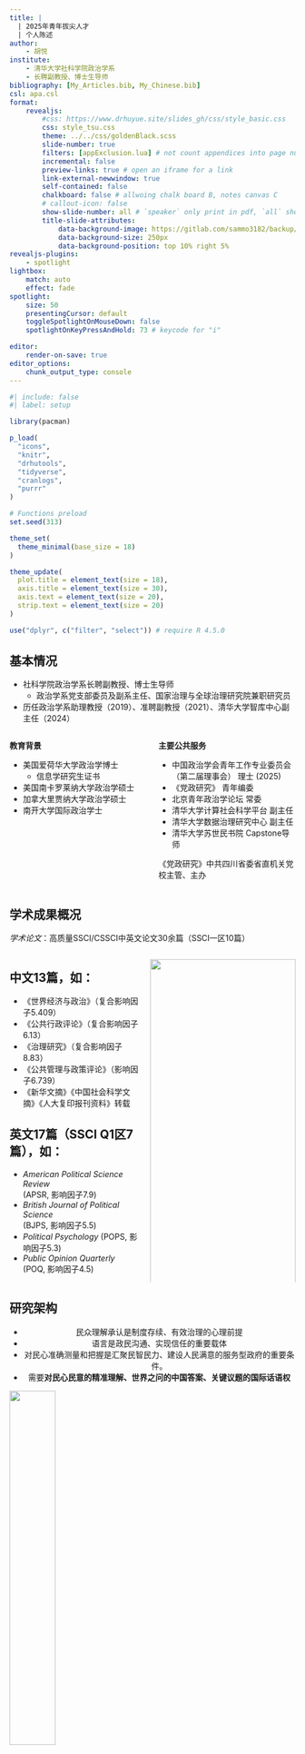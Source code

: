 ```yaml
---
title: |
  | 2025年青年拔尖人才
  | 个人陈述
author:
    - 胡悦
institute: 
    - 清华大学社科学院政治学系
    - 长聘副教授、博士生导师
bibliography: [My_Articles.bib, My_Chinese.bib]
csl: apa.csl
format: 
    revealjs:
        #css: https://www.drhuyue.site/slides_gh/css/style_basic.css
        css: style_tsu.css
        theme: ../../css/goldenBlack.scss
        slide-number: true
        filters: [appExclusion.lua] # not count appendices into page number
        incremental: false
        preview-links: true # open an iframe for a link
        link-external-newwindow: true
        self-contained: false
        chalkboard: false # allwoing chalk board B, notes canvas C
        # callout-icon: false
        show-slide-number: all # `speaker` only print in pdf, `all` shows all the time
        title-slide-attributes:
            data-background-image: https://gitlab.com/sammo3182/backup/raw/85b3c1ad4b459d7a9f901f124b936428eda5fcaf/logo_THPS.png?inline=true
            data-background-size: 250px   
            data-background-position: top 10% right 5%
revealjs-plugins:
    - spotlight
lightbox: 
    match: auto
    effect: fade
spotlight:
    size: 50
    presentingCursor: default
    toggleSpotlightOnMouseDown: false
    spotlightOnKeyPressAndHold: 73 # keycode for "i"

editor: 
    render-on-save: true
editor_options: 
    chunk_output_type: console
---
```


```r
#| include: false
#| label: setup

library(pacman)

p_load(
  "icons",
  "knitr",
  "drhutools",
  "tidyverse",
  "cranlogs",
  "purrr"
)

# Functions preload
set.seed(313)

theme_set(
  theme_minimal(base_size = 18)
)

theme_update(
  plot.title = element_text(size = 18),
  axis.title = element_text(size = 30),
  axis.text = element_text(size = 20),
  strip.text = element_text(size = 20)
)

use("dplyr", c("filter", "select")) # require R 4.5.0

```

## 基本情况

- 社科学院政治学系长聘副教授、博士生导师
    - 政治学系党支部委员及副系主任、国家治理与全球治理研究院兼职研究员
- 历任政治学系助理教授（2019）、准聘副教授（2021）、清华大学智库中心副主任（2024）

:::: {.columns}

::: {.column width="50%"}

**教育背景**

- 美国爱荷华大学政治学博士
    - 信息学研究生证书
- 美国南卡罗莱纳大学政治学硕士
- 加拿大里贾纳大学政治学硕士
- 南开大学国际政治学士

:::

::: {.column width="50%"}

**主要公共服务**

- 中国政治学会青年工作专业委员会（第二届理事会） 理士 (2025)
- 《党政研究》 青年编委
- 北京青年政治学论坛 常委
- 清华大学计算社会科学平台 副主任
- 清华大学数据治理研究中心 副主任
- 清华大学苏世民书院 Capstone导师

::: {.notes}

《党政研究》中共四川省委省直机关党校主管、主办

:::

:::

::::

## 学术成果概况

*学术论文*：高质量SSCI/CSSCI中英文论文30余篇（SSCI一区[10篇]{.red}）

:::: {.columns}

::: {.column width="47%"}

::: {.callout-tip}

## 中文13篇，如：

- [《世界经济与政治》]{.red}（复合影响因子5.409）
- [《公共行政评论》]{.red}（复合影响因子6.13）
- 《治理研究》（复合影响因子8.83）
- 《公共管理与政策评论》（影响因子6.739）
- [《新华文摘》]{.red}《中国社会科学文摘》《人大复印报刊资料》转载
:::

::: {.callout-note}

## 英文17篇（SSCI [Q1区7篇]{.red}），如：

- [*American Political Science Review*]{.red}     
  (APSR, 影响因子7.9)
- [*British Journal of Political Science*]{.red}     
  (BJPS, 影响因子5.5)
- [*Political Psychology*]{.red} (POPS, 影响因子5.3)
- *Public Opinion Quarterly*     
  (POQ, 影响因子4.5)

:::

:::

::: {.column width="53%"}

![](https://drhuyue.site:10002/sammo3182/figure/qingba_frontpage.png){fig-align="center" width=100%}

*科研项目*：包括[2项国自科]{.red}、1项北京社科等6项，直接负责经费[212万元]{.red}。

:::

::::



## 研究架构

::: {style="text-align:center;"}

- 民众[理解承认]{.red}是制度存续、有效治理的心理前提
- [语言]{.red}是政民沟通、实现信任的重要载体
- 对民心准确[测量和把握]{.red}是汇聚民智民力、建设人民满意的服务型政府的重要条件。
- 需要[**对民心民意的精准理解、世界之问的中国答案、关键议题的国际话语权**]{.red}

:::

![](https://drhuyue.site:10002/sammo3182/figure/qingba_diagram_area.png){fig-align="center" height=40%}


## 学术贡献点1: 制度运行的认知基础研究

:::{.callout-important appearance="simple" .large}

以认知视角深化对国家治理现代化发展道路多样性成因和方向的理解，提升民心政治理论化水平。

:::

:::: {.columns}

::: {.column width="60%"}

- **挑战经典理论**：基于144个国家30余年跨时空比较，挑战了“恒温计”民主理论，揭示政治发展多样性的深层动因[（APSR 2024；*Research & Politics* 2025等）]{.small .navy}
- **应对经济不平等**：揭示经济结构影响政权稳定的认知路经，为分配改革、提振民间经济信心提供实证依据[（《公共行政评论》2022；POQ 2025等）]{.small .navy}
- **破解治理隐患**：考察治理制度与行为在民意层面的反应，揭示纪检监察、民情疏导、城市政治等领域潜藏的问题并提出破解方案[（《南京大学学报》2022；*Journal of Contemporary China* 2023等）]{.small .navy}

:::

::: {.column width="40%"}

<div style="display: flex; gap: 0; margin: 0; padding: 0px;width:105%;">
  <img src="https://drhuyue.site:10002/sammo3182/figure/qingba_pub_cognition.png" style="width:100%; height:50%; margin:0; padding:0; border:0;" />
  <img src="https://drhuyue.site:10002/sammo3182/figure/qingba_poq.png" style="width:100%; height:35%; margin:0; padding:0; border:0;" />
</div>


:::

::::

## 成果反响

:::: {.columns}

::: {.column width="40%"}

![](https://drhuyue.site:10002/sammo3182/figure/qingba_xinhuawenzhai.png){fig-align="center" height=auto}

[全文转载]{.red}城市政治研究文章

:::

::: {.column width="60%"}

- Devin Caughey (MIT)、 Chris Warshaw (GWU)、 Alexander Wuttke (Munich) 等民主问题专家[积极评价和传播]{.red}
- 在高水平学术平台上的[引发学术讨论]{.red}

![](https://drhuyue.site:10002/sammo3182/figure/tenure_claassenCorrection.png){fig-align="center" height=400}


:::{.notes}

Devin Caughey (MIT), Chris Warshaw (GWU), Alexander Wuttkle (LMU), and Christopher Claassen (Glasgow)

To date, this article has been cited by articles in BJPS, CPS, EJPS, and PSRM
among others and books such as Research Handbook on Authoritarianism.

:::

:::

::::

## 学术贡献点2：语言治理视角下的认知塑造研究

:::{.callout-important appearance="simple" .large}

以语言分析研究政治认知塑造机制，丰富对语言政策在国家治理中角色和效能的认识。

:::

:::: {.columns}

::: {.column width="50%"}

- **创新理论**：融合政策场域和认知机制构建“官方语言场域”理论，从概念层次驳斥西方对中国民主偏颇认识[（《语言文字应用》2025；*Democratization* 2020等）]{.small .navy}
- **角色辨析**：探索语言认知影响机制，深化语言政策在巩固民众政治信任中的角色认识[（《治理研究》2022；POPS 2020等）]{.small .navy}
- **效能识别**：剖析基于通用语、方言、外语的语言效应，揭示语言政策对民众政治观、世界观与价值观的塑造效能 [（*Journal of East Asian Studies* 2020；*China: An International Journal* 2022等）]{.small .navy}
:::

::: {.column width="50%"}

<div style="display: flex; gap: 0; margin: 0; padding: 0px; width: 105%;">
  <img src="https://drhuyue.site:10002/sammo3182/figure/qingba_pub_language.png" style="width:100%; height:35%; margin:0; padding:0; border:0;" />
  <img src="https://drhuyue.site:10002/sammo3182/figure/theoryDiagram_3a.png" style="width:80%; height:28%; margin:0; padding:0; border:0; text-align:center; " />
</div>

:::

::::


## 成果反响

> 胡悦发展了"官方语言场域"理论，揭示了国家认可的语言政策对政治认知、信任和参与的隐性影响……这是一项[具有里程碑意义的研究]{.red}，将对我们理解语言与政治交融作用产生[持久影响]{.red}。[(Yue Hu develops the "official language field" theory to reveal the often-hidden influence of state-endorsed language policies on political cognition, trust, and participation......this is a landmark study that will have a lasting impact on our understanding of the intersection between language and politics. )]{.small}    
  ---**王裕华（哈佛大学政府系长聘教授，《帝制中国的兴衰》作者）**

> [胡悦的研究]提出了一个关于语言如何塑造态度和信念的[新理论]{.red}，并将实证研究的焦点放在非西方案例上（这在相关文献中通常是缺失的）——同时将[创新性前沿方法]{.red}应用于对中国政府政策的研究上来。[([Hu Yue's work] offers an unorthodox theory about how languages shapes attitudes and beliefs and focuses the empirical attention on a non-Western case (something generally lacking in the relevant literature)---while employing innovative and cutting-edge methods with policy makers for the Chinese authorities. )]{.small}    
  ---**Amy Liu（得克萨斯大学奥斯汀分校 长聘教授）**



## 学术贡献点3：民意测量与比较研究

:::{.callout-important appearance="simple" .large}

以方法优势破解民意测量困境，推动认知治理科学化进程，提升国际影响力。

:::

:::: {.columns}

::: {.column width="50%"}

- **破解比较难题**：研发“民意动态比较法”，破解跨时空民意比较的学界难题[（*Political Science Research and Methods* 2025；*Research & Politics* 2025等）]{.small .navy}
- **推动方法论建设**：论证实验、眼动追踪等自然科学方法在政治研究中的作用、局限，拓展学科方法边界[（《国外理论动态》2021、2025等）]{.small .navy}
- **发展计算政治**：基于计算方法创新“软实力”测度，深化“软硬权力关系”理论探讨[（《世界经济与政治》2023；*Chinese Journal of International Politics* 2022等）]{.small .navy}

:::

::: {.column width="50%"}

<div style="display: flex; gap: 0; margin: 0; padding: 0px;width:105%;">
  <img src="https://drhuyue.site:10002/sammo3182/figure/qingba_pub_method.png" style="width:100%; height:50%; margin:0; padding:0; border:0;" />
  <img src="https://drhuyue.site:10002/sammo3182/figure/qingba_macrointerest.png" style="width:100%; height:38%; margin:0; padding:0; border:0;" />
</div>

:::

::::


## 成果拓展

```r
#| label: badge
#| include: false


packages <- c("dotwhisker", "interplot", "regioncode", "drhur", "drhutools", "pewdata")

# Fetch download counts for each package
total_downloads <- packages |>
  map(~ cran_downloads(packages = .x, from = "2012-01-01")) |>
  list_rbind() |> 
  summarize(total_downloads = round(sum(count)/10000, digits = 2)) 

monthly_downloads <- cran_downloads(packages = "dotwhisker", 
                                    when = "last-month") |>
  summarize(lastMonth = sum(count))

```

:::{.callout-important appearance="simple" .large}

通过[研发开源软件]{.red}，在[全球范围]{.red}内推广科学研究范式。

:::

:::: {.columns}

::: {.column width="60%"}

全球累计下载量：[**`r total_downloads`万**]{.red}

- **政治学顶刊**：*APSR*, *JOP*, *CPS*, *POQ*, *PSJ*......
- **社科期刊**：经济学、心理学、法学、教育学、语言学......
- **自科期刊**：生态学、环境科学、神经科学、医学......
- **多语种科研**：*Zeitschrift für Vergleichende Politikwissenschaft*、*Соціологічністудії*、*커뮤니케이션이론*......

:::

::: {.column width="40%"}

![](https://drhuyue.site:10002/sammo3182/figure/hives.png){fig-align="center" height=480}

:::

::::


## 学术影响力

:::: {.columns}

::: {.column width="45%"}

- 北京市哲学社会科学优秀成果奖(2021)
- 清华大学学术新人奖(2021，[“清华大学青年教师的最高学术荣誉”]{.red}，全校文理工科总共10人)
- 《新华文摘》《中国社会科学文摘》《人大复印报刊资料》转载

![](https://drhuyue.site:10002/sammo3182/figure/tenure_certificate_xsxr.png){fig-align="center" height=280}


:::{.notes}

文科3人之一

:::

:::

::: {.column width="55%"}

![](https://drhuyue.site:10002/sammo3182/figure/tenure_gs.png){fig-align="center" height=250}

- 文章被收录进MIT《Bayesian Measurement Modeling》课程阅读材料、牛津学术“CJIP精选文集”
- 作为跨时空比较方法的领军学者“leading scholar”，受邀参与美国政治学会专刊
- **知识的本土化传承**：指导博士6名、硕士1名；创立“计算社会科学编程学习证书项目”，编程工作坊学员[超5000人]{.red}

::: {.notes}

PS Forum: Data harmonization

:::

:::

::::

## 服务政府、辅助决策

:::: {.columns}

::: {.column width="50%"}

- 报送渠道：清华大学数据治理中心
    - 报告题目：《北京市****专题报告》系列
    - 采纳时间：2020至2021
    - 采纳情况：[获中央领导和省部级领导肯定性批示]{.red}

- 报送渠道：清华大学智库中心
    - 报告题目：《以开封****研判》
    - 采纳时间：2024
    - 本人排名：第一
    - 采纳情况：获上报中央领导，[《国家高端智库报告》内部刊发]{.red}

:::

::: {.column width="50%"}

- 报送渠道：清华大学智库中心
    - 报告题目：《输入式****趋势与风险研判》
    - 采纳时间： 2024
    - 本人排名：第一
    - 采纳/批示情况：[获中宣部综合采用]{.red}

- 报送渠道：清华大学智库中心
    - 报告题目：《孔子学院****建议》
    - 采纳时间： 2024
    - 本人排名：独作
    - 采纳/批示情况：报送中办

:::

::::


## 未来计划 {.center}

:::: {.columns}

::: {.column width="60%"}

![](https://drhuyue.site:10002/sammo3182/figure/tenure_future.png){fig-align="center" height=600}

:::

::: {.column width="40%"}

主要预期成果：

1. 发表专著[1部以上]{.red}、中英文学术论文[5篇以上]{.red}
1. 咨询报告2篇以上
1. 专题研讨会：经济感知与国家治理专题研讨会。
1. 人才培养：以项目为基础，培养具有国际视野高水平的博士后1名以上、博士生3名。
1. 国际会议：宣传中国式现代化实践在消除收入差距负面社会政治影响上的宝贵经验、展现中国特色治理模式在推动共同富裕方面的世界启示。


:::

::::

# 感谢垂听·敬请指正 {background="#43464B"}

:::: {.columns}

::: {.column width="35%"}

::: {.callout-tip .normal}

## 基本情况

- 社科学院政治学系长聘副教授、博士生导师, 政治学系副系主任
- 中国政治学会青年工作专业委员会（第二届理事会） 理士
- 《党政研究》青年    
    编委
- 北京青年政治学论坛常委
- 清华大学计算社会科学平台副主任

:::

:::

::: {.column width="32%"}

::: {.callout-tip .normal}

## 学术成果

- SSCI/CSSCI论文30余篇（SSCI [一区10篇]{.golden}）
- 作品见诸于《世界经济与政治》《公共行政评论》，[*APSR*]{.golden}、[*BJPS*]{.golden}、[*JOP*]{.golden}、*Political Psychology*、*Public Opinion Quarterly*、*Political Resarch and Method*等
- 负责[2项国自科]{.golden}、1项北京社科等6项科研项目

:::

:::

::: {.column width="33%"}

::: {.callout-tip .normal}

## 研究设想

- 主题：国家治理现代化实现的认知机理
- 主要内容：
  1. [经济不平等认知]{.golden}特征与治理
  1. 新媒体环境中的[语言场域]{.golden}
  1. [计算政治学]{.golden}方法
- 预期产出：专著1部；论文5篇以上；政策报告2篇以上

:::


:::

::::

# 附录  {.appendix visibility="uncounted"}

## 研究特色

:::: {.columns}

::: {.column width="40%"}

### [经典议题前沿推进]{.red}

- 民众理解支持[（贡献点1）]{.small}是制度存续心理前提，语言[（贡献点2）]{.small}是建构理解根本途径，而对它们的精准度量比较[（贡献点3）]{.small}又是对政治认知进行科学研究的基石，三个学术贡献点**相互支撑、有机融合**
- 聚焦“民主发展多样性”、 “结构权力与个体能动性”、 “现代化与现代性”等基础性议题

:::

::: {.column width="60%"}

### [高水平国际对话]{.red}

- 产出**国际水平成果**，在学术层面参与国际对话
- 聚焦语言思维关系、经济不平等、多元治理等社会科学共同关注问题，展现政治学逻辑贡献

### [方法论层面突破]{.red}

- 通过方法迭代和融合，为解决实际研究问题提供更坚实的实证基础
- **不止步于应用**，更致力于对新方法研发和方法论层面研究，为社会科学工作者提供更为便捷、高效、科学的研究技法和工具

:::

::::


## 学术贡献点1: 认知能动性与制度运行

```r
#| label: thermostatic
#| eval: false

# Number of time points
time_points <- 1:24

# Create data with added noise to make it more realistic
Public_Demand_Base <- c(70, 68, 65, 63, 60, 58, 55, 53, 55, 57, 60, 63, 65, 67, 65, 63, 61, 58, 56, 53, 50, 48, 50, 53)
Institutional_Performance_Base <- c(40, 42, 45, 47, 50, 52, 55, 58, 56, 54, 51, 48, 45, 43, 45, 47, 49, 52, 54, 57, 60, 62, 60, 57)

# Adding random noise
Public_Demand <- Public_Demand_Base + rnorm(24, mean = 0, sd = 3)
Institutional_Performance <- Institutional_Performance_Base + rnorm(24, mean = 0, sd = 3)

# Create data frame
data <- data.frame(
  Time_Point = time_points,
  Public_Demand = Public_Demand,
  Institutional_Performance = Institutional_Performance
)

# Create the line plot
ggplot(data, aes(x = Time_Point)) +
  geom_line(aes(y = Public_Demand),
            color = gb_cols("gold"),
            size = 1.2) +
  geom_line(
    aes(y = Institutional_Performance),
    color = "black",
    size = 1.2
  ) +
  annotate(
    "text",
    x = 12,
    y = Public_Demand[12] + 4,
    label = "民主支持",
    color = gb_cols("gold"),
    hjust = 0.5,
    size = 12
  ) +
  annotate(
    "text",
    x = 12,
    y = Institutional_Performance[12] - 4,
    label = "民主制度",
    color = "black",
    hjust = 0.5,
    size = 12
  ) +
  labs(title = "Thermostatic Model of Public Opinion in Democratic Institutions", x = "时间点", y = "Value")


```


:::{.r-stack}

![](https://drhuyue.site:10002/sammo3182/figure/theory_issues.png){fig-align="center" height=500}

![](https://drhuyue.site:10002/sammo3182/figure/theory_contribution.png){.fragment fig-align="center" height=500}

:::


## 学术贡献点1: 认知能动性与制度运行

:::{.callout-important appearance="simple" .large}

挑战恒温计理论，提供民主认知能动性证据，理解**政治发展多样性成因**。

:::

:::: {.columns}

::: {.column width="30%"}

![Tai, Hu (通讯/共一), Solt[-@TaiEtAl2024] ，政治学**“三大刊”之首**；五年平均影响因子：7.9](https://drhuyue.site:10002/sammo3182/figure/tenure_apsr.jpg){height=380}

:::{.notes}
- 2019--2021: 4 + 1
- 2021后 11 + 6

钱端升 1942， National University of Peking, War-Time Government in China

:::

:::


::: {.column width="70%"}

![](https://drhuyue.site:10002/sammo3182/figure/plot_fullAJPS.png){fig-align="center" height=250 width=350}
![](https://drhuyue.site:10002/sammo3182/figure/plot_fullAPSR.png){fig-align="center" height=250 width=450}


- 抽取跨越144个国家30余年民意调查中民主支持数据，建构**可比性度量**，检验与制度变化关系
- 民众支持**不**影响制度变化，**也不**受制度变化影响，只对经济、腐败等有响应（认知能动性）

:::{.notes}

1889项公共调查，UN 193个成员国

:::

:::

::::

## 学术贡献点1: 认知能动性与制度运行

:::{.callout-important appearance="simple" .large}

解构经济不平等影响政治合法性机制，揭示**结构影响行为的认知路径**。

:::

:::: {.columns}

::: {.column width="30%"}

![Jin, Hu (通讯/共一), Meng [-@JinEtAl2024]，舆论研究**引用率最高**期刊之一，五年平均影响因子：4.5](https://drhuyue.site:10002/sammo3182/figure/tenure_poq.jpeg){height=380}

:::

::: {.column width="70%"}

![](https://drhuyue.site:10002/sammo3182/figure/inequality2efficacyPlots-1.png){fig-align="center" height=200}

- 提出Mediator-Evaluation Model理论模型，构建从宏观经济不平等到微观政治信任的**认知路径**
- 揭示不平等削弱中央和地方政治信任的**机制差异**，为在高经济不平等状况下维持社会政治稳定提供借鉴。

:::{.notes}

Mediator-evaluation model

- 腐败占一半
- 中央：judicial justice 30%, governance responsiveness 15%
- 地方：judicial justice 18%, governance responsiveness 23%

:::

:::

::::

## 学术贡献点1: 认知能动性与制度运行

:::{.callout-important appearance="simple" .large}

考察多领域认知能动性与治理关系，挖掘**治理工具的认知塑造效用**。

:::

:::{layout-nrow=1}

![不平等影响**阶级认知**：Solt, Hu et al.[-@SoltEtAl2017]，**“三大刊”之一**，学院**A+**类](https://drhuyue.site:10002/sammo3182/figure/tenure_jop.png){fig-align="center" height=320 width=250}

![经济发展影响**不平等认知**：@JiChengYuanHuYue2022（通讯），学院**A+**类](https://drhuyue.site:10002/sammo3182/figure/tenure_jpa.jpg){fig-align="center" height=320 width=250}

![对**宣传工具**的认知能动性：@HuShao2022，学院**A+**类](https://drhuyue.site:10002/sammo3182/figure/tenure_jcps.png){fig-align="center" height=330 width=250}

![**腐败认知**差异性来源：@TangHu2023（通讯），学院**A+**类](https://drhuyue.site:10002/sammo3182/figure/tenure_jcc.png){fig-align="center" height=320 width=250}

![城市治理中的**时间认知**：@HuYueLiRuiZhe2023，**《新华文摘》全文转载**](https://drhuyue.site:10002/sammo3182/figure/tenure_njxb.jpg){fig-align="center" height=320 width=250}

:::

:::{.notes}

从治理效度角度加深对认知机制重要性理解，揭示纪检监察、民情疏导、城市管理等重要领域治理过程中的潜藏问题，并提供破解思路。

The meritocracy study was published in Research & Politics and has remained one of the “most read articles” since 2022.4

:::

## 学术贡献点2：语言对大众政治思维的塑造效果与机制

:::{.callout-important appearance="simple" .large}

由认知路径探索语言效果生成机制，构建**对语-政关系政治心理学解释**。

:::

![](https://drhuyue.site:10002/sammo3182/figure/tenure_languagePath.png){fig-align="center" height=490}


:::{.notes}

a landmark study that will have a lasting impact on our understanding of the intersection between language and politics. 

:::

## 学术贡献点2：语言对大众政治思维的塑造作用与机制

:::{.callout-important appearance="simple" .large}

以语言学与政治学交叉视角，揭示语言的**权威标记效应**作用机制。

:::

:::: {.columns}

::: {.column width="30%"}

![@Hu2020, **政治心理学顶刊**，五年平均影响因子：5.3](https://drhuyue.site:10002/sammo3182/figure/tenure_pops.png){height=420}

:::

::: {.column width="70%"}

![](https://drhuyue.site:10002/sammo3182/figure/matchedGuiseAdj.png){height=240}
![](https://drhuyue.site:10002/sammo3182/figure/speak_iso.png){fig-align="center" height=240 width=450}

- 语言学+政治学+因果推断，检验语言对**过程性政治信任**（政民互动中建立的信任）的影响
- 发现官方语言具有“权威标记”作用，为公务人员提供**权威加持**

:::

::::


## 学术贡献点2：语言对大众政治思维的塑造作用与机制

:::{.callout-important appearance="simple" .large}

关注英语学习的社会政治影响，展现**语言对政治现代性的助推作用**。

:::

:::: {.columns}

::: {.column width="30%"}

![@HuYueZhuMeng2022，《中国学术期刊影响因子年报》（2023）中国政治类6/179，复合IF：7.2](https://drhuyue.site:10002/sammo3182/figure/tenure_gr.png){height=380}

:::

::: {.column width="70%"}

![](https://drhuyue.site:10002/sammo3182/figure/tenure_english.png){fig-align="center" height=300}

- 搭建英语能力影响个人政治现代性的**认知路径框架**。
- 发现英语通过**素质性而非价值性路径**影响政治认知。

:::{.notes}

在机制上,通过信息获取进路上提升内部政治效能感作用最明显,而语言竞争优势则是影响外部效能感的主导路径。

:::

:::

::::

## 学术贡献点2：语言对大众政治思维的塑造效果与机制

:::{.callout-important appearance="simple" .large}

揭示语言对**政治概念认知、历史观塑造、决策偏好塑造**等方面广泛作用。

:::

:::{layout-nrow=1}

![语言而非教育造成**民族差异**：Tang, Hu, Jin [-@TangEtAl2016]，学院**A**类](https://drhuyue.site:10002/sammo3182/figure/tenure_csr.png){fig-align="center" height=340 width=250}

![英语能力对**前侵略国态度**影响：@HuLiu2020](https://drhuyue.site:10002/sammo3182/figure/tenure_jeas.png){fig-align="center" height=340 width=250}

![政治语言塑造中国特色**民主观**：@Hu2020a，学院**A+**类](https://drhuyue.site:10002/sammo3182/figure/tenure_demo.png){fig-align="center" height=340 width=300}

![普通话和方言能力共同影响**迁移决策**：@HuPizzi2022](https://drhuyue.site:10002/sammo3182/figure/tenure_cij.png){fig-align="center" height=340 width=250}

![语言对**东南亚移民政治融入**影响：@Hu2022a](https://drhuyue.site:10002/sammo3182/figure/tenure_jco.png){fig-align="center" height=340 width=250}

:::



## 学术贡献点3：比较政治学与计算政治学方法创新

:::{.callout-important appearance="simple" .large}

**不止步于应用**，发展民意测量和比较的前沿方法。

:::


:::: {.columns}

::: {.column width="30%"}

![@HuYueOuYangRui2023，国内**政治学顶刊**，复合影响因子：6.3。本文为该期**封面首文**](https://drhuyue.site:10002/sammo3182/figure/tenure_sjz.png){fig-align="center" height=380}

:::

::: {.column width="40%"}

- **测量方法创新**：基于网络分析方法，发展软实力新测量，推动软硬实力关系理论发展
- **比较方法创新**：贝叶斯统计+潜变量分析+极化测量，Dynamic Comparative Political Opinions (DCPO)，实现跨越国家与发展阶段的民意比较

:::

::: {.column width="30%"}

![@HuEtAl2024a，唯二**政治方法论期刊**之一，五年平均影响因子：4.5，学院**A+**类](https://drhuyue.site:10002/sammo3182/figure/tenure_psrm.jpg){fig-align="center" height=380}

:::

::::


## 学术贡献点3：比较政治学与计算政治学方法创新


:::{.callout-important appearance="simple" .large}

推动中国政治科学**方法论建设**，扩展计算政治学应用领域。

:::

:::{layout-nrow=1}

![厘定实验室实验方法在政治学的**应用范畴和评价标准**：@Hu2022a，学院**A**类，**《中国社会科学文摘》《人大复印报刊资料》**共同转载](https://drhuyue.site:10002/sammo3182/figure/tenure_gwlldt.png){fig-align="center" height=350}

![以**因果分析**探究关闭孔子学院对国家形象影响：@HuEtAl2022，学院**A+**类](https://drhuyue.site:10002/sammo3182/figure/tenure_cjip.png){fig-align="center" height=350}

![以**空间视角**检验爱国主义教育基地的政治认知塑造作用：@Hu2019](https://drhuyue.site:10002/sammo3182/figure/tenure_ssq.png){fig-align="center" height=350}

:::

